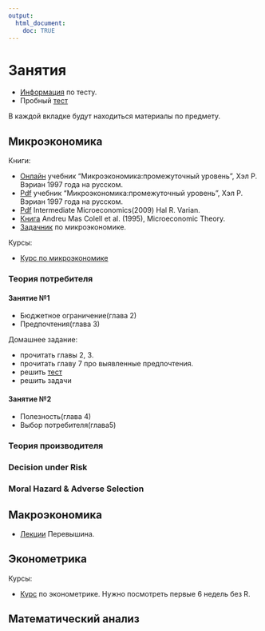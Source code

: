 ---
output: 
  html_document:
    doc: TRUE
---

# Занятия {.tabset .tabset-fade .tabset-pills}

* [Информация](https://www.en.master.econ.uni-muenchen.de/application/application_process/org_test_of_adm/index.html#top) по тесту.
* Пробный [тест](https://github.com/ahmedushka7/economy/raw/master/docs/example_test.pdf)

В каждой вкладке будут находиться материалы по предмету.

## Микроэкономика{#tab-1}

Книги:

* [Онлайн](http://freakonomics.ru/) учебник "Микроэкономика:промежуточный уровень", Xэл Р. Вэриан 1997 года на русском.
* [Pdf](https://github.com/ahmedushka7/economy/raw/master/docs/varian.pdf) учебник "Микроэкономика:промежуточный уровень", Xэл Р. Вэриан 1997 года на русском.
* [Pdf](https://github.com/ahmedushka7/economy/raw/master/docs/varian_en.pdf) Intermediate Microeconomics(2009) Hal R. Varian. 
* [Книга](https://github.com/ahmedushka7/economy/raw/master/docs/microeconomic_theory.pdf) Andreu Mas Colell et al. (1995), Microeconomic Theory.
* [Задачник](https://github.com/ahmedushka7/economy/raw/master/docs/micro.pdf) по микроэкономике.

Курсы:

* [Курс по микроэкономике](https://openedu.ru/course/hse/MICREC/)

### Теория потребителя

#### Занятие №1

* Бюджетное ограничение(глава 2)
* Предпочтения(глава 3)

Домашнее задание: 

* прочитать главы 2, 3.
* прочитать главу 7 про выявленные предпочтения.
* решить [тест](https://ahmedushka7.github.io/economy//Tests/test_1/test.html)
* решить задачи 

#### Занятие №2

* Полезность(глава 4)
* Выбор потребителя(глава5)

### Теория производителя

### Decision under Risk

### Moral Hazard & Adverse Selection

## Макроэкономика{#tab-2}

* [Лекции](https://www.youtube.com/playlist?list=PLHFhypHwa6J2a0sjscbcEJOEobb2pgXFE) Перевышина.

## Эконометрика{#tab-3}

Курсы:

* [Курс](https://www.coursera.org/learn/ekonometrika) по эконометрике. Нужно посмотреть первые 6 недель без R.

## Математический анализ{#tab-4}